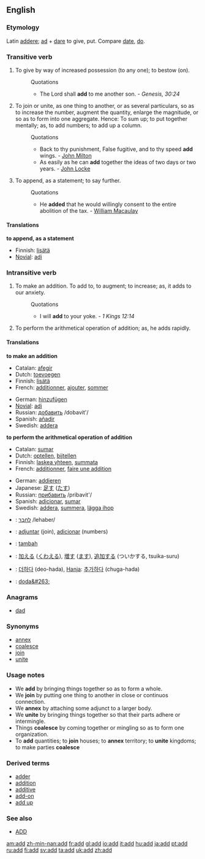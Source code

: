 ==English==

===Etymology===
Latin [[addere]]; [[ad]] + [[dare]] to give, put. Compare [[date]], [[do]].

===Transitive verb===
{{en-infl-reg-consonant|add||}}

# To give by way of increased possession (to any one); to bestow (on).
#:Quotations
#:*The Lord shall '''add''' to me another son. - ''Genesis, 30:24''
# To join or unite, as one thing to another, or as several particulars, so as to increase the number, augment the quantity, enlarge the magnitude, or so as to form into one aggregate. Hence: To sum up; to put together mentally; as, to add numbers; to add up a column.
#:Quotations
#:*Back to thy punishment, False fugitive, and to thy speed '''add''' wings. - [[w:John Milton|John Milton]]
#:*As easily as he can '''add''' together the ideas of two days or two years. - [[John Locke]]
# To append, as a statement; to say further.
#:Quotations
#:*He '''added''' that he would willingly consent to the entire abolition of the tax. - [[William Macaulay]]

====Translations====
'''to append, as a statement'''
*Finnish: [[lisätä]]
*[[Novial]]: [[adi]]

===Intransitive verb===
{{en-infl-reg-consonant|add||}}

# To make an addition.  To add to, to augment; to increase; as, it adds to our anxiety. 
#:Quotations
#:*I will '''add''' to your yoke. - ''1 Kings 12:14''
# {{math}} To perform the arithmetical operation of addition; as, he adds rapidly.

====Translations====
'''to make an addition'''
{{top}}
*Catalan: [[afegir]]
*Dutch: [[toevoegen]]
*Finnish: [[lisätä]]
*French: [[additionner]], [[ajouter]], [[sommer]]
{{mid}}
*German: [[hinzufügen]]
*[[Novial]]: [[adi]]
*Russian: [[:ru:добавить|добавить]] /dobavit'/
*Spanish: [[añadir]]
*Swedish: [[addera]]
{{bottom}}

'''to perform the arithmetical operation of addition'''
{{top}}
*Catalan: [[sumar]]
*Dutch: [[optellen]], [[bijtellen]]
*Finnish: [[laskea yhteen]], [[summata]]
*French: [[additionner]], [[faire une addition]] 
{{mid}}
*German: [[addieren]]
*Japanese: [[足す]] ([[たす]])
*Russian: [[:ru:прибавить|прибавить]] /pribavit'/ 
*Spanish: [[adicionar]], [[sumar]]
*Swedish: [[addera]], [[summera]], [[lägga ihop]]
{{bottom}}

{{checktrans}}
*{{ttbc|Hebrew}}: [[:he:לחבר|לחבר]] /lehaber/
*{{ttbc|Ido}}: [[adjuntar]] (join), [[adicionar]] (numbers)
*{{ttbc|Indonesian}}: [[tambah]]
*{{ttbc|Japanese}}: [[加える]] ([[くわえる]]), [[増す]] ([[ます]]), [[追加]]する (ついかする, tsuika-suru)
*{{ttbc|Korean}}: [[더하다]] (deo-hada), [[Hanja]]: [[추가하다]] (chuga-hada)
*{{ttbc|Polish}}: [[doda&#263;]]

===Anagrams===
*[[dad]]

===Synonyms===
*[[annex]]
*[[coalesce]]
*[[join]]
*[[unite]]

===Usage notes===
*We '''add''' by bringing things together so as to form a whole. 
*We '''join''' by putting one thing to another in close or continuos connection. 
*We '''annex''' by attaching some adjunct to a larger body. 
*We '''unite''' by bringing things together so that their parts adhere or intermingle. 
*Things '''coalesce''' by coming together or mingling so as to form one organization. 
*To '''add''' quantities; to '''join''' houses; to '''annex''' territory; to '''unite''' kingdoms; to make parties '''coalesce'''

===Derived terms===
*[[adder#Noun 2|adder]]
*[[addition]]
*[[additive]]
*[[add-on]]
*[[add up]]

===See also===
*[[ADD]]

{{webster}}

[[am:add]]
[[zh-min-nan:add]]
[[fr:add]]
[[gl:add]]
[[io:add]]
[[it:add]]
[[hu:add]]
[[ja:add]]
[[pt:add]]
[[ru:add]]
[[fi:add]]
[[sv:add]]
[[ta:add]]
[[uk:add]]
[[zh:add]]